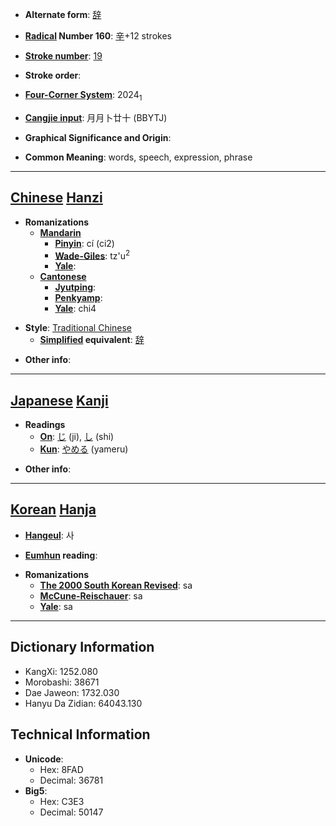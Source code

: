 * '''Alternate form''': [[辞]]

* '''[[Wiktionary:Chinese radical index| Radical]] Number 160''': [[Wiktionary:Chinese radical index 辛|辛]]+12 strokes

* '''[[Wiktionary:Chinese total strokes index|Stroke number]]''': [[Wiktionary:Chinese total strokes index 19|19]]

* '''Stroke order''': 

* '''[[Wiktionary:Chinese four corner index|Four-Corner System]]''': 2024<sub>1</sub>

* '''[[Wiktionary:Chinese Cangjie index|Cangjie input]]''': 月月卜廿十 (BBYTJ)

* '''Graphical Significance and Origin''': 

* '''Common Meaning''': words, speech, expression, phrase

----

== [[Chinese]] [[Hanzi]] ==

* '''Romanizations'''
** '''[[Mandarin]]'''
*** '''[[Pinyin]]''': cí (ci2)
*** '''[[Wade-Giles]]''': tz'u<sup>2</sup>
*** '''[[Yale]]''': 
** '''[[Cantonese]]'''
*** '''[[Jyutping]]''':
*** '''[[Penkyamp]]''': 
*** '''[[Yale]]''': chi4

* '''Style''': [[Traditional Chinese]] 
** '''[[Simplified Chinese|Simplified]] equivalent''': [[辞]]

* '''Other info''': 

----

== [[Japanese]] [[Kanji]] ==

* '''Readings'''
** '''[[On]]''': [[じ]] (ji), [[し]] (shi)
** '''[[Kun]]''': [[やめる]] (yameru)

* '''Other info''':  

----

== [[Korean]] [[Hanja]] ==

* '''[[Hangeul]]''': 사

* '''[[Eumhun]] reading''': 

* '''Romanizations'''
** '''[[The 2000 South Korean Revised Romanization|The 2000 South Korean Revised]]''': sa
** '''[[McCune-Reischauer]]''': sa
** '''[[Yale]]''': sa

----

== Dictionary Information ==

* KangXi: 1252.080
* Morobashi: 38671
* Dae Jaweon: 1732.030
* Hanyu Da Zidian: 64043.130

== Technical Information ==

* '''Unicode''':
** Hex: 8FAD
** Decimal: 36781
* '''Big5''':
** Hex: C3E3
** Decimal: 50147